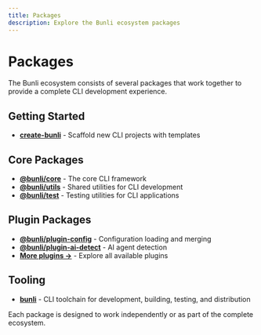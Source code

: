 ```yaml
---
title: Packages
description: Explore the Bunli ecosystem packages
---
```


# Packages

The Bunli ecosystem consists of several packages that work together to provide a complete CLI development experience.

## Getting Started

- **[create-bunli](/docs/packages/create-bunli)** - Scaffold new CLI projects with templates

## Core Packages

- **[@bunli/core](/docs/packages/core)** - The core CLI framework
- **[@bunli/utils](/docs/packages/utils)** - Shared utilities for CLI development
- **[@bunli/test](/docs/packages/test)** - Testing utilities for CLI applications

## Plugin Packages

- **[@bunli/plugin-config](/docs/packages/plugins/config)** - Configuration loading and merging
- **[@bunli/plugin-ai-detect](/docs/packages/plugins/ai-detect)** - AI agent detection
- **[More plugins →](/docs/packages/plugins)** - Explore all available plugins

## Tooling

- **[bunli](/docs/packages/cli)** - CLI toolchain for development, building, testing, and distribution

Each package is designed to work independently or as part of the complete ecosystem.